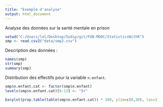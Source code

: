```yaml
---
title: "Exemple d'analyse"
output: html_document
---
```


Analyse des données sur la santé mentale en prison

```r
setwd("C:/Users/lol/Desktop/Sudip/git/FUN-MOOC/StatisticsWithR")
smp <- read.csv2("data/smp2.csv")
```

Description des données :

```r
names(smp)
str(smp)
summary(smp)
```

Distribution des effectifs pour la variable `n.enfant`.

```r
smp$n.enfant.cat <- factor(smp$n.enfant)
levels(smp$n.enfant.cat)[6:13] <- "5+"
```

```r
barplot(prop.table(table(smp$n.enfant.cat)) * 100, ylim=c(0,30), las=1)
```



